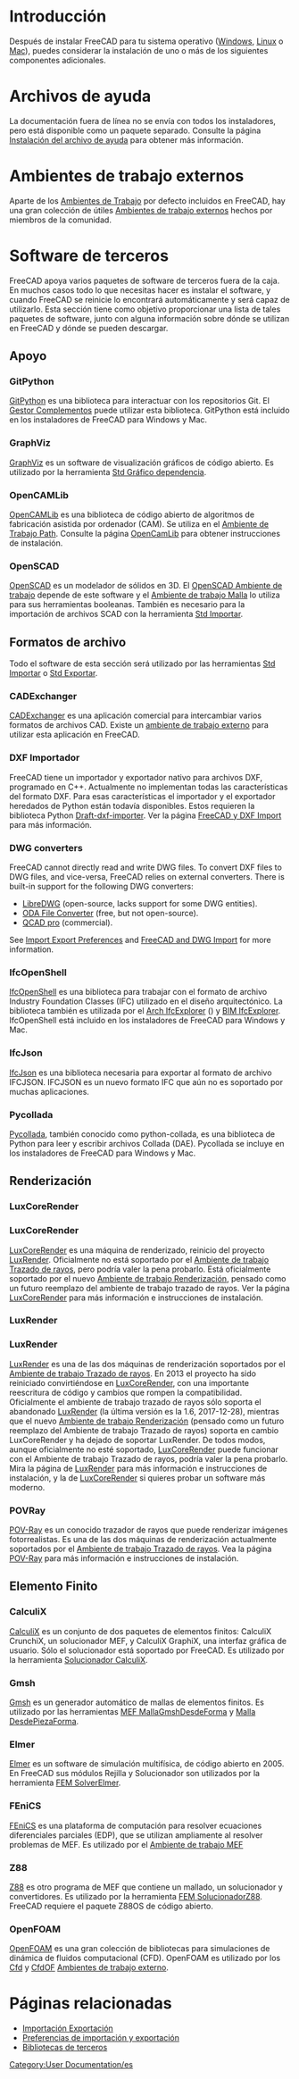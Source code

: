 <languages/>

{{Docnav/es
|[[Install_on_Mac/es|Instalación en Mac]]
|[[Getting_started/es|Empezar]]
}}

{{TOCright}}

<span id="Introduction"></span>
=Introducción= 

<div class="mw-translate-fuzzy">
Después de instalar FreeCAD para tu sistema operativo ([[Installing_on_Windows/es|Windows]], [[Installing_on_Linux/es|Linux]] o [[Installing_on_Mac/es|Mac]]), puedes considerar la instalación de uno o más de los siguientes componentes adicionales.
</div>

<span id="Help_files"></span>
=Archivos de ayuda=

<div class="mw-translate-fuzzy">
La documentación fuera de línea no se envía con todos los instaladores, pero está disponible como un paquete separado. Consulte la página [[Installing_Helpfile/es|Instalación del archivo de ayuda]] para obtener más información.
</div>

<span id="External_workbenches"></span>
=Ambientes de trabajo externos=

Aparte de los [[workbenches/es|Ambientes de Trabajo]] por defecto incluidos en FreeCAD, hay una gran colección de útiles [[External_workbenches/es|Ambientes de trabajo externos]] hechos por miembros de la comunidad.

<span id="Third_party_software"></span>
=Software de terceros=

FreeCAD apoya varios paquetes de software de terceros fuera de la caja. En muchos casos todo lo que necesitas hacer es instalar el software, y cuando FreeCAD se reinicie lo encontrará automáticamente y será capaz de utilizarlo. Esta sección tiene como objetivo proporcionar una lista de tales paquetes de software, junto con alguna información sobre dónde se utilizan en FreeCAD y dónde se pueden descargar.

<span id="Support"></span>
==Apoyo==

===GitPython===

[https://github.com/gitpython-developers/GitPython GitPython] es una biblioteca para interactuar con los repositorios Git. El [[Std_AddonMgr/es|Gestor Complementos]] puede utilizar esta biblioteca. GitPython está incluido en los instaladores de FreeCAD para Windows y Mac.

===GraphViz===

[https://www.graphviz.org GraphViz] es un software de visualización gráficos de código abierto. Es utilizado por la herramienta [[Std_DependencyGraph/es|Std Gráfico dependencia]].

===OpenCAMLib===

<div class="mw-translate-fuzzy">
[http://www.anderswallin.net/CAM OpenCAMLib] es una biblioteca de código abierto de algoritmos de fabricación asistida por ordenador (CAM). Se utiliza en el [[Path_Workbench/es|Ambiente de Trabajo Path]]. Consulte la página [[OpenCamLib/es|OpenCamLib]] para obtener instrucciones de instalación.
</div>

===OpenSCAD===

[https://www.openscad.org OpenSCAD] es un modelador de sólidos en 3D. El [[OpenSCAD_Workbench/es|OpenSCAD Ambiente de trabajo]] depende de este software y el [[Mesh_Workbench/es|Ambiente de trabajo Malla]] lo utiliza para sus herramientas booleanas. También es necesario para la importación de archivos SCAD con la herramienta [[Std_Import/es|Std Importar]].

<span id="File_formats"></span>
==Formatos de archivo==

Todo el software de esta sección será utilizado por las herramientas [[Std_Import/es|Std Importar]] o [[Std_Export/es|Std Exportar]].

===CADExchanger===

[https://cadexchanger.com CADExchanger] es una aplicación comercial para intercambiar varios formatos de archivos CAD. Existe un [https://github.com/yorikvanhavre/CADExchanger ambiente de trabajo externo] para utilizar esta aplicación en FreeCAD.

<span id="DXF_Importer"></span>
===DXF Importador===

FreeCAD tiene un importador y exportador nativo para archivos DXF, programado en C++. Actualmente no implementan todas las características del formato DXF. Para esas características el importador y el exportador heredados de Python están todavía disponibles. Estos requieren la biblioteca Python [https://github.com/yorikvanhavre/Draft-dxf-importer Draft-dxf-importer]. Ver la página [[FreeCAD_and_DXF_Import/es|FreeCAD y DXF Import]] para más información.

===DWG converters===

FreeCAD cannot directly read and write DWG files. To convert DXF files to DWG files, and vice-versa, FreeCAD relies on external converters. There is built-in support for the following DWG converters:
* [https://www.gnu.org/software/libredwg LibreDWG] (open-source, lacks support for some DWG entities).
* [https://www.opendesign.com/guestfiles/oda_file_converter ODA File Converter] (free, but not open-source).
* [https://qcad.org/en/qcad-command-line-tools#dwg2dwg QCAD pro] (commercial). {{Version|0.20}}

See [[Import_Export_Preferences#DWG|Import Export Preferences]] and [[FreeCAD_and_DWG_Import|FreeCAD and DWG Import]] for more information.

===IfcOpenShell===

[http://ifcopenshell.org IfcOpenShell] es una biblioteca para trabajar con el formato de archivo Industry Foundation Classes (IFC) utilizado en el diseño arquitectónico. La biblioteca también es utilizada por el [[Arch_IfcExplorer/es|Arch IfcExplorer]] ({{VersionMinus/es|0.18}}) y [[BIM_IfcExplorer/es|BIM IfcExplorer]]. IfcOpenShell está incluido en los instaladores de FreeCAD para Windows y Mac.

===IfcJson===

[https://github.com/buildingSMART/ifcJSON IfcJson] es una biblioteca necesaria para exportar al formato de archivo IFCJSON. IFCJSON es un nuevo formato IFC que aún no es soportado por muchas aplicaciones.

===Pycollada===

[https://github.com/pycollada/pycollada/releases Pycollada], también conocido como python-collada, es una biblioteca de Python para leer y escribir archivos Collada (DAE). Pycollada se incluye en los instaladores de FreeCAD para Windows y Mac.

<span id="Rendering"></span>
==Renderización==

===LuxCoreRender===

<div class="mw-translate-fuzzy">
===LuxCoreRender===
[https://www.luxcorerender.org LuxCoreRender] es una máquina de renderizado, reinicio del proyecto [[LuxRender/es|LuxRender]]. Oficialmente no está soportado por el [[Raytracing_Workbench/es|Ambiente de trabajo Trazado de rayos]], pero podría valer la pena probarlo. Está oficialmente soportado por el nuevo [https://github.com/FreeCAD/FreeCAD-render Ambiente de trabajo Renderización], pensado como un futuro reemplazo del ambiente de trabajo trazado de rayos. Ver la página [[LuxCoreRender/es|LuxCoreRender]] para más información e instrucciones de instalación.
</div>

===LuxRender===

<div class="mw-translate-fuzzy">
===LuxRender===
[https://luxcorerender.org/history/ LuxRender] es una de las dos máquinas de renderización soportados por el [[Raytracing_Workbench/es|Ambiente de trabajo Trazado de rayos]]. En 2013 el proyecto ha sido reiniciado convirtiéndose en [[LuxCoreRender/es|LuxCoreRender]], con una importante reescritura de código y cambios que rompen la compatibilidad. Oficialmente el ambiente de trabajo trazado de rayos sólo soporta el abandonado [[LuxRender/es|LuxRender]] (la última versión es la 1.6, 2017-12-28), mientras que el nuevo [https://github.com/FreeCAD/FreeCAD-render Ambiente de trabajo Renderización] (pensado como un futuro reemplazo del Ambiente de trabajo Trazado de rayos) soporta en cambio LuxCoreRender y ha dejado de soportar LuxRender. De todos modos, aunque oficialmente no esté soportado, [[LuxCoreRender/es|LuxCoreRender]] puede funcionar con el Ambiente de trabajo Trazado de rayos, podría valer la pena probarlo. Mira la página de [[LuxRender/es|LuxRender]] para más información e instrucciones de instalación, y la de [[LuxCoreRender/es|LuxCoreRender]] si quieres probar un software más moderno.
</div>

<span id="POV-Ray"></span>
===POVRay===

[https://www.povray.org POV-Ray] es un conocido trazador de rayos que puede renderizar imágenes fotorrealistas. Es una de las dos máquinas de renderización actualmente soportados por el [[Raytracing_Workbench/es|Ambiente de trabajo Trazado de rayos]]. Vea la página [[POV-Ray/es|POV-Ray]] para más información e instrucciones de instalación.

<span id="Finite_element"></span>
==Elemento Finito==

===CalculiX===

<div class="mw-translate-fuzzy">
[http://calculix.de CalculiX] es un conjunto de dos paquetes de elementos finitos: CalculiX CrunchiX, un solucionador MEF, y 
CalculiX GraphiX, una interfaz gráfica de usuario. Sólo el solucionador está soportado por FreeCAD. Es utilizado por la herramienta [[FEM_SolverCalculiX/es|Solucionador CalculiX]].
</div>

===Gmsh===

[http://gmsh.info Gmsh] es un generador automático de mallas de elementos finitos. Es utilizado por las herramientas [[FEM_MeshGmshFromShape/es|MEF MallaGmshDesdeForma]] y [[Mesh_FromPartShape/es|Malla DesdePiezaForma]].

===Elmer===

[https://www.csc.fi/web/elmer Elmer] es un software de simulación multifísica, de código abierto en 2005. En FreeCAD sus módulos Rejilla y Solucionador son utilizados por la herramienta [[FEM_SolverElmer/es|FEM SolverElmer]].

===FEniCS===

[https://fenicsproject.org FEniCS] es una plataforma de computación para resolver ecuaciones diferenciales parciales (EDP), que se utilizan ampliamente al resolver problemas de MEF. Es utilizado por el [[FEM_Workbench/es|Ambiente de trabajo MEF]]

===Z88===

[https://en.z88.de Z88] es otro programa de MEF que contiene un mallado, un solucionador y convertidores. Es utilizado por la herramienta [[FEM_SolverZ88/es|FEM SolucionadorZ88]]. FreeCAD requiere el paquete Z88OS de código abierto.

===OpenFOAM===

[https://openfoam.org OpenFOAM] es una gran colección de bibliotecas para simulaciones de dinámica de fluidos computacional (CFD). OpenFOAM es utilizado por los [[Cfd_Workbench/es|Cfd]] y [https://github.com/jaheyns/CfdOF CfdOF] [[external_workbenches/es|Ambientes de trabajo externo]].

<span id="Related_pages"></span>
=Páginas relacionadas=

* [[Import_Export/es|Importación Exportación]]
* [[Import_Export_Preferences/es|Preferencias de importación y exportación]]
* [[Third Party Libraries/es| Bibliotecas de terceros]]


{{Docnav/es
|[[Install_on_Mac/es|Instalación en Mac]]
|[[Getting_started/es|Empezar]]
}}

[[Category:User Documentation/es]]